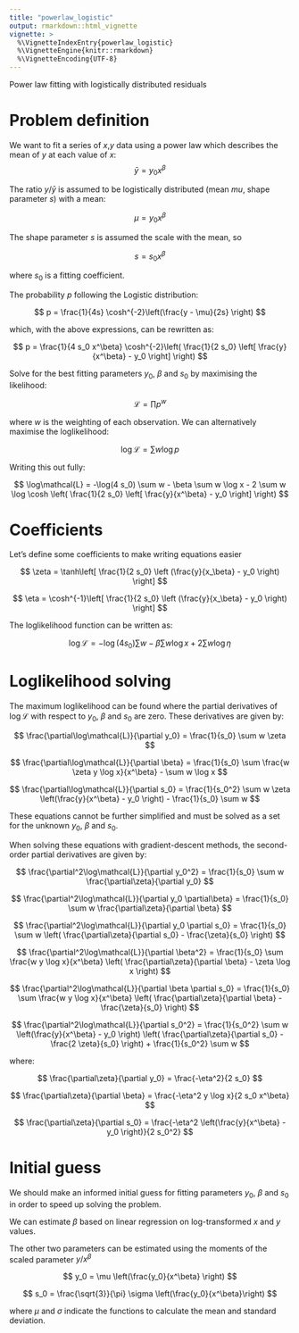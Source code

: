 ```yaml
---
title: "powerlaw_logistic"
output: rmarkdown::html_vignette
vignette: >
  %\VignetteIndexEntry{powerlaw_logistic}
  %\VignetteEngine{knitr::rmarkdown}
  %\VignetteEncoding{UTF-8}
---
```


Power law fitting with logistically distributed residuals



# Problem definition

We want to fit a series of $x$,$y$ data using a power law which describes the mean of $y$ at each value of $x$: $$ \bar{y} = y_0 x^\beta $$

The ratio $y/\bar{y}$ is assumed to be logistically distributed (mean $mu$, shape parameter $s$) with a mean:

$$
\mu = y_0 x^\beta
$$

The shape parameter $s$ is assumed the scale with the mean, so

$$
s = s_0 x^\beta
$$

where $s_0$ is a fitting coefficient.

The probability $p$ following the Logistic distribution:

$$ 
p = \frac{1}{4s} \cosh^{-2}\left(\frac{y - \mu}{2s} \right)
$$

which, with the above expressions, can be rewritten as:

$$
p = \frac{1}{4 s_0 x^\beta} \cosh^{-2}\left( \frac{1}{2 s_0} \left[ \frac{y}{x^\beta} - y_0 \right] \right)
$$

Solve for the best fitting parameters $y_0$, $\beta$ and $s_0$ by maximising the likelihood:

$$
\mathcal{L} = \prod p^w
$$

where $w$ is the weighting of each observation. We can alternatively maximise the loglikelihood:

$$
\log\mathcal{L} = \sum w \log p
$$

Writing this out fully:

$$
\log\mathcal{L} = 
-\log(4 s_0) \sum w - \beta \sum w \log x - 
2 \sum w \log \cosh \left( \frac{1}{2 s_0} \left[ \frac{y}{x^\beta} - y_0 \right] \right)
$$

# Coefficients

Let's define some coefficients to make writing equations easier

$$
\zeta = \tanh\left[ \frac{1}{2 s_0} \left (\frac{y}{x_\beta} - y_0 \right) \right]
$$

$$
\eta = \cosh^{-1}\left[ \frac{1}{2 s_0} \left (\frac{y}{x_\beta} - y_0 \right) \right]
$$

The loglikelihood function can be written as:

$$
\log\mathcal{L} = 
-\log(4 s_0) \sum w - \beta \sum w \log x + 
2 \sum w \log \eta
$$

# Loglikelihood solving

The maximum loglikelihood can be found where the partial derivatives of $\log\mathcal{L}$ with respect to $y_0$, $\beta$ and $s_0$ are zero. These derivatives are given by:

$$
\frac{\partial\log\mathcal{L}}{\partial y_0} = 
\frac{1}{s_0} \sum w \zeta
$$

$$
\frac{\partial\log\mathcal{L}}{\partial \beta} =
\frac{1}{s_0} \sum \frac{w \zeta y \log x}{x^\beta} - \sum w \log x
$$

$$ 
\frac{\partial\log\mathcal{L}}{\partial s_0} =
\frac{1}{s_0^2} \sum w \zeta \left(\frac{y}{x^\beta} - y_0 \right) - 
\frac{1}{s_0} \sum w
$$

These equations cannot be further simplified and must be solved as a set for the unknown $y_0$, $\beta$ and $s_0$.

When solving these equations with gradient-descent methods, the second-order partial derivatives are given by:

$$
\frac{\partial^2\log\mathcal{L}}{\partial y_0^2} = 
\frac{1}{s_0} \sum w \frac{\partial\zeta}{\partial y_0}
$$

$$
\frac{\partial^2\log\mathcal{L}}{\partial y_0 \partial\beta} = 
\frac{1}{s_0} \sum w \frac{\partial\zeta}{\partial \beta}
$$

$$
\frac{\partial^2\log\mathcal{L}}{\partial y_0 \partial s_0} = 
\frac{1}{s_0} \sum w
\left( \frac{\partial\zeta}{\partial s_0} - \frac{\zeta}{s_0} \right)
$$

$$
\frac{\partial^2\log\mathcal{L}}{\partial \beta^2} = 
\frac{1}{s_0} \sum \frac{w y \log x}{x^\beta} 
\left( \frac{\partial\zeta}{\partial \beta} - \zeta \log x \right)
$$

$$
\frac{\partial^2\log\mathcal{L}}{\partial \beta \partial s_0} = 
\frac{1}{s_0} \sum \frac{w y \log x}{x^\beta} 
\left( \frac{\partial\zeta}{\partial \beta} - \frac{\zeta}{s_0} \right)
$$

$$
\frac{\partial^2\log\mathcal{L}}{\partial s_0^2} = 
\frac{1}{s_0^2} \sum w \left(\frac{y}{x^\beta} - y_0 \right) 
\left( \frac{\partial\zeta}{\partial s_0} - \frac{2 \zeta}{s_0} \right)
+ \frac{1}{s_0^2} \sum w
$$

where:

$$
\frac{\partial\zeta}{\partial y_0} = 
\frac{-\eta^2}{2 s_0}
$$

$$
\frac{\partial\zeta}{\partial \beta} = 
\frac{-\eta^2 y \log x}{2 s_0 x^\beta}
$$

$$
\frac{\partial\zeta}{\partial s_0} = 
\frac{-\eta^2 \left(\frac{y}{x^\beta} - y_0 \right)}{2 s_0^2}
$$

# Initial guess

We should make an informed initial guess for fitting parameters $y_0$, $\beta$ and $s_0$ in order to speed up solving the problem.

We can estimate $\beta$ based on linear regression on log-transformed $x$ and $y$ values.

The other two parameters can be estimated using the moments of the scaled parameter $y/x^\beta$

$$
y_0 = \mu \left(\frac{y_0}{x^\beta} \right)
$$

$$
s_0 = \frac{\sqrt{3}}{\pi} \sigma \left(\frac{y_0}{x^\beta}\right)
$$

where $\mu$ and $\sigma$ indicate the functions to calculate the mean and standard deviation.
